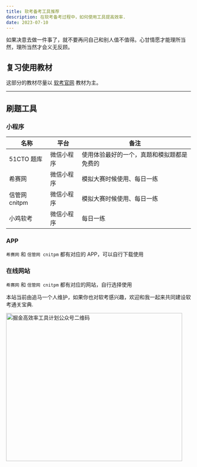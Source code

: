 ```yaml
---
title: 软考备考工具推荐
description: 在软考备考过程中，如何使用工具提高效率.
date: 2023-07-10
---
```


<Callout type="danger ">

如果决意去做一件事了，就不要再问自己和别人值不值得。心甘情愿才能理所当然，理所当然才会义无反顾。

</Callout>

## 复习使用教材

这部分的教材尽量以 [软考官网](https://www.ruankao.org.cn/) 教材为主。

---

## 刷题工具

### 小程序

| 名称          | 平台       | 备注                                       |
| ------------- | ---------- | ------------------------------------------ |
| 51CTO 题库    | 微信小程序 | 使用体验最好的一个，真题和模拟题都是免费的 |
| 希赛网        | 微信小程序 | 模拟大赛时候使用、每日一练                 |
| 信管网 cnitpm | 微信小程序 | 模拟大赛时候使用、每日一练                 |
| 小鸡软考      | 微信小程序 | 每日一练                                   |

### APP

`希赛网` 和 `信管网 cnitpm` 都有对应的 APP，可以自行下载使用

### 在线网站

`希赛网` 和 `信管网 cnitpm` 都有对应的网站，自行选择使用

<Callout>

本站当前由追马一个人维护，如果你也对软考感兴趣，欢迎和我一起来共同建设软考通关宝典.

</Callout>

<Image
  src="/wechat.jpg"
  width="480"
  height="404"
  alt="掘金高效率工具计划公众号二维码"
  priority={true}
/>
